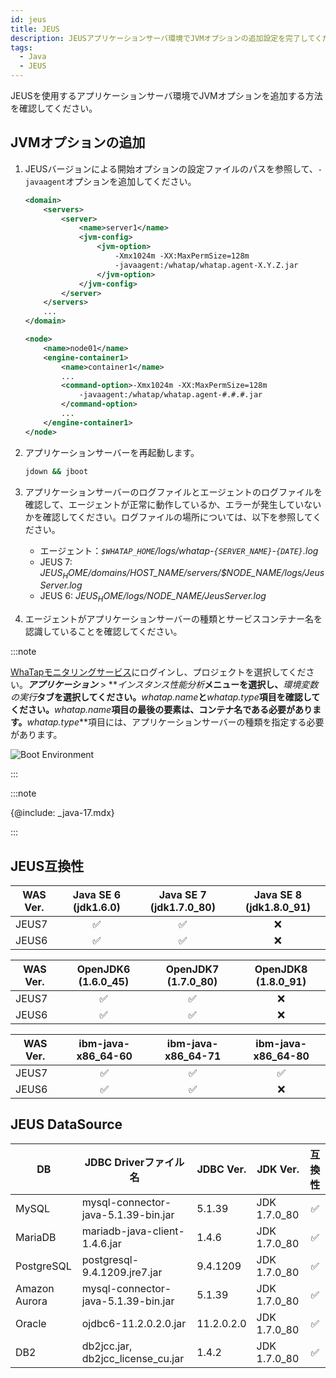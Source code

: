 ```yaml
---
id: jeus
title: JEUS
description: JEUSアプリケーションサーバ環境でJVMオプションの追加設定を完了してください。
tags:
  - Java
  - JEUS
---
```



JEUSを使用するアプリケーションサーバ環境でJVMオプションを追加する方法を確認してください。

## JVMオプションの追加

1.  JEUSバージョンによる開始オプションの設定ファイルのパスを参照して、`-javaagent`オプションを追加してください。

    <Tabs>
    <TabItem value='jeus7' label='JEUS 7' default>

    ```xml title="$JEUS_HOME/domains/jeus_domain/config.xml" {6-9} showLineNumbers
    <domain>
        <servers>
            <server>
                <name>server1</name>
                <jvm-config>
                    <jvm-option>
                        -Xmx1024m -XX:MaxPermSize=128m
                        -javaagent:/whatap/whatap.agent-X.Y.Z.jar
                    </jvm-option>
                </jvm-config>
            </server>
        </servers>
        ...
    </domain>
    ```

    </TabItem>
    <TabItem value='jeus6' label='JEUS 6'>

    ```xml title="$JEUS_HOME/config/$hostname/JEUSMain.xml" {6-9} showLineNumbers
    <node>
        <name>node01</name>
        <engine-container1>
            <name>container1</name>
            ...
            <command-option>-Xmx1024m -XX:MaxPermSize=128m
                -javaagent:/whatap/whatap.agent-#.#.#.jar
            </command-option>
            ...
        </engine-container1>
    </node>
    ```

    </TabItem>
    </Tabs>

2.  アプリケーションサーバーを再起動します。

    ```bash
    jdown && jboot
    ```

3.  アプリケーションサーバーのログファイルとエージェントのログファイルを確認して、エージェントが正常に動作しているか、エラーが発生していないかを確認してください。ログファイルの場所については、以下を参照してください。

    -   エージェント：_`$WHATAP_HOME`/logs/whatap-`{SERVER_NAME}`-`{DATE}`.log_
    -   JEUS 7: _$JEUS_HOME/domains/$HOST_NAME/servers/$NODE_NAME/logs/JeusServer.log_
    -   JEUS 6: _$JEUS_HOME/logs/$NODE_NAME/JeusServer.log_

4.  エージェントがアプリケーションサーバーの種類とサービスコンテナー名を認識していることを確認してください。

:::note

[WhaTapモニタリングサービス](https://service.whatap.io/)にログインし、プロジェクトを選択してください。**_アプリケーション_** > **_インスタンス性能分析_**メニューを選択し、**_環境変数の実行_**タブを選択してください。**_whatap.name_**と**_whatap.type_**項目を確認してください。**_whatap.name_**項目の最後の要素は、コンテナ名である必要があります。**_whatap.type_**項目には、アプリケーションサーバーの種類を指定する必要があります。

![Boot Environment](https://img.whatap.io/media/agent_java/install/380.png)

:::

:::note

{@include: _java-17.mdx} 

:::

## JEUS互換性

| WAS Ver. |       Java SE 6 (jdk1.6.0)      |     Java SE 7 (jdk1.7.0_80)     |     Java SE 8 (jdk1.8.0_91)     |
| -------- | :-----------------------------: | :-----------------------------: | :-----------------------------: |
| JEUS7    | <span class='emoji-ok'>✅</span> | <span class='emoji-ok'>✅</span> | <span class='emoji-no'>❌</span> |
| JEUS6    | <span class='emoji-ok'>✅</span> | <span class='emoji-ok'>✅</span> | <span class='emoji-no'>❌</span> |

| WAS Ver. |       OpenJDK6 (1.6.0_45)       |       OpenJDK7 (1.7.0_80)       |       OpenJDK8 (1.8.0_91)       |
| -------- | :-----------------------------: | :-----------------------------: | :-----------------------------: |
| JEUS7    | <span class='emoji-ok'>✅</span> | <span class='emoji-ok'>✅</span> | <span class='emoji-no'>❌</span> |
| JEUS6    | <span class='emoji-ok'>✅</span> | <span class='emoji-ok'>✅</span> | <span class='emoji-no'>❌</span> |

| WAS Ver. |        ibm-java-x86_64-60       |        ibm-java-x86_64-71       |        ibm-java-x86_64-80       |
| -------- | :-----------------------------: | :-----------------------------: | :-----------------------------: |
| JEUS7    | <span class='emoji-ok'>✅</span> | <span class='emoji-ok'>✅</span> | <span class='emoji-ok'>✅</span> |
| JEUS6    | <span class='emoji-ok'>✅</span> | <span class='emoji-ok'>✅</span> | <span class='emoji-no'>❌</span> |

## JEUS DataSource

| DB            | JDBC Driverファイル名                    | JDBC Ver.  | JDK Ver.     |               互換性               |
| ------------- | ----------------------------------- | ---------- | ------------ | :-----------------------------: |
| MySQL         | mysql-connector-java-5.1.39-bin.jar | 5.1.39     | JDK 1.7.0_80 | <span class='emoji-ok'>✅</span> |
| MariaDB       | mariadb-java-client-1.4.6.jar       | 1.4.6      | JDK 1.7.0_80 | <span class='emoji-ok'>✅</span> |
| PostgreSQL    | postgresql-9.4.1209.jre7.jar        | 9.4.1209   | JDK 1.7.0_80 | <span class='emoji-ok'>✅</span> |
| Amazon Aurora | mysql-connector-java-5.1.39-bin.jar | 5.1.39     | JDK 1.7.0_80 | <span class='emoji-ok'>✅</span> |
| Oracle        | ojdbc6-11.2.0.2.0.jar               | 11.2.0.2.0 | JDK 1.7.0_80 | <span class='emoji-ok'>✅</span> |
| DB2           | db2jcc.jar, db2jcc_license_cu.jar   | 1.4.2      | JDK 1.7.0_80 | <span class='emoji-ok'>✅</span> |
